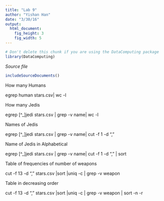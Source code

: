 ```yaml
---
title: "Lab 9"
author: "Yishan Han"
date: "3/30/16"
output: 
  html_document:
    fig_height: 3
    fig_width: 5
---
```

<!-- Don't edit in between this line and the one below -->
```r
# Don't delete this chunk if you are using the DataComputing package
library(DataComputing)
```
*Source file* 
```r
includeSourceDocuments()
```
<!-- Don't edit the material above this line -->

How many Humans

egrep human stars.csv| wc -l


How many Jedis

egrep [^_]jedi stars.csv | grep -v name| wc -l 

Names of Jedis

egrep [^_]jedi stars.csv | grep -v name| cut -f 1 -d "," 

Name of Jedis in Alphabetical 

egrep [^_]jedi stars.csv | grep -v name| cut -f 1 -d "," | sort


Table of frequencies of number of weapons 

cut -f 13 -d "," stars.csv |sort |uniq -c | grep -v weapon


Table in decreasing order

cut -f 13 -d "," stars.csv |sort |uniq -c | grep -v weapon | sort -n -r

